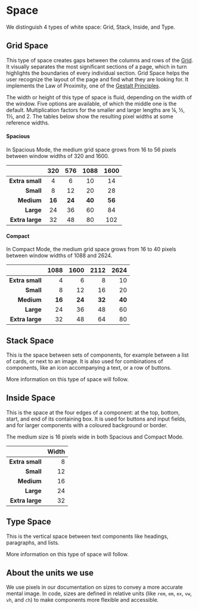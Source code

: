
<Meta title="Docs/Design Guidelines/Space" />

# Space

We distinguish 4 types of white space: Grid, Stack, Inside, and Type.

## Grid Space

This type of space creates gaps between the columns and rows of the [Grid](/docs/components-layout-grid--docs).
It visually separates the most significant sections of a page, which in turn highlights the boundaries of every individual section.
Grid Space helps the user recognize the layout of the page and find what they are looking for.
It implements the Law of Proximity, one of the [Gestalt Principles](https://www.interaction-design.org/literature/topics/gestalt-principles).

The width or height of this type of space is fluid, depending on the width of the window.
Five options are available, of which the middle one is the default.
Multiplication factors for the smaller and larger lengths are ¼, ½, 1½, and 2.
The tables below show the resulting pixel widths at some reference widths.

#### Spacious

In Spacious Mode, the medium grid space grows from 16 to 56 pixels between window widths of 320 and 1600.

|                 |  320   |  576   |  1088  |  1600  |
| --------------: | :----: | :----: | :----: | :----: |
| **Extra small** |   4    |   6    |   10   |   14   |
|       **Small** |   8    |   12   |   20   |   28   |
|      **Medium** | **16** | **24** | **40** | **56** |
|       **Large** |   24   |   36   |   60   |   84   |
| **Extra large** |   32   |   48   |   80   |  102   |

#### Compact

In Compact Mode, the medium grid space grows from 16 to 40 pixels between window widths of 1088 and 2624.

|                 |   1088 |   1600 |   2112 |   2624 |
| --------------: | -----: | -----: | -----: | -----: |
| **Extra small** |      4 |      6 |      8 |     10 |
|       **Small** |      8 |     12 |     16 |     20 |
|      **Medium** | **16** | **24** | **32** | **40** |
|       **Large** |     24 |     36 |     48 |     60 |
| **Extra large** |     32 |     48 |     64 |     80 |

## Stack Space

This is the space between sets of components, for example between a list of cards, or next to an image.
It is also used for combinations of components, like an icon accompanying a text, or a row of buttons.

More information on this type of space will follow.

## Inside Space

This is the space at the four edges of a component: at the top, bottom, start, and end of its containing box.
It is used for buttons and input fields, and for larger components with a coloured background or border.

The medium size is 16 pixels wide in both Spacious and Compact Mode.

|                 | Width |
| --------------: | ----: |
| **Extra small** |     8 |
|       **Small** |    12 |
|      **Medium** |    16 |
|       **Large** |    24 |
| **Extra large** |    32 |

## Type Space

This is the vertical space between text components like headings, paragraphs, and lists.

More information on this type of space will follow.

## About the units we use

We use pixels in our documentation on sizes to convey a more accurate mental image.
In code, sizes are defined in relative units (like `rem`, `em`, `ex`, `vw`, `vh`, and `ch`) to make components more flexible and accessible.
